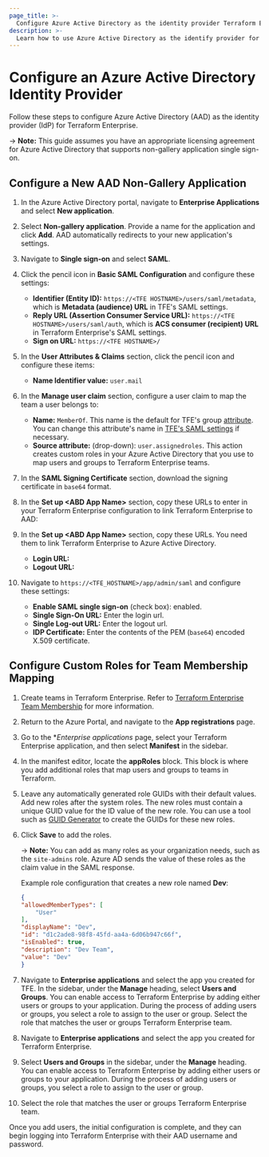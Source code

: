 ```yaml
---
page_title: >-
  Configure Azure Active Directory as the identity provider Terraform Enterprise  
description: >-
  Learn how to use Azure Active Directory as the identify provider for Terraform Enterprise when setting up single-sign on (SSO) over SAML.
---
```


# Configure an Azure Active Directory Identity Provider

Follow these steps to configure Azure Active Directory (AAD) as the identity provider (IdP) for Terraform Enterprise.

-> **Note:** This guide assumes you have an appropriate licensing agreement for Azure Active Directory that supports non-gallery application single sign-on.

## Configure a New AAD Non-Gallery Application

1. In the Azure Active Directory portal, navigate to **Enterprise Applications** and select **New application**.

1. Select **Non-gallery application**. Provide a name for the application and click **Add**. AAD automatically redirects to your new application's settings.

1. Navigate to **Single sign-on** and select **SAML**.

1. Click the pencil icon in **Basic SAML Configuration** and configure these settings:
   - **Identifier (Entity ID):** `https://<TFE HOSTNAME>/users/saml/metadata`, which is **Metadata (audience) URL** in TFE's SAML settings.
   - **Reply URL (Assertion Consumer Service URL):** `https://<TFE HOSTNAME>/users/saml/auth`, which is **ACS consumer (recipient) URL** in Terraform Enterprise's SAML settings.
   - **Sign on URL:** `https://<TFE HOSTNAME>/`

1. In the **User Attributes & Claims** section, click the pencil icon and configure these items:
   - **Name Identifier value:** `user.mail`

1. In the **Manage user claim** section, configure a user claim to map the team a user belongs to:
   - **Name:** `MemberOf`. This name is the default for TFE's group [attribute](/terraform/enterprise/saml/attributes). You can change this attribute's name in [TFE's SAML settings](/terraform/enterprise/saml/configuration) if necessary.
   - **Source attribute:** (drop-down): `user.assignedroles`. This action creates custom roles in your Azure Active Directory that you use to map users and groups to Terraform Enterprise teams.

1. In the **SAML Signing Certificate** section, download the signing certificate in `base64` format.

1. In the **Set up &lt;ABD App Name&gt;** section, copy these URLs to enter in your Terraform Enterprise configuration to link Terraform Enterprise to AAD:

1. In the **Set up &lt;ABD App Name&gt;** section, copy these URLs. You need them to link Terraform Enterprise to Azure Active Directory.
   - **Login URL:**
   - **Logout URL:**

1. Navigate to `https://<TFE_HOSTNAME>/app/admin/saml` and configure these settings:
   - **Enable SAML single sign-on** (check box): enabled.
   - **Single Sign-On URL:** Enter the login url.
   - **Single Log-out URL:** Enter the logout url.
   - **IDP Certificate:** Enter the contents of the PEM (`base64`) encoded X.509 certificate.

## Configure Custom Roles for Team Membership Mapping

1. Create teams in Terraform Enterprise. Refer to [Terraform Enterprise Team Membership](/terraform/enterprise/saml/team-membership) for more information.

1. Return to the Azure Portal, and navigate to the **App registrations** page.

1. Go to the **Enterprise applications* page, select your Terraform Enterprise application, and then select **Manifest** in the sidebar.

1. In the manifest editor, locate the **appRoles** block. This block is where you add additional roles that map users and groups to teams in Terraform.

1. Leave any automatically generated role GUIDs with their default values. Add new roles after the system roles. The new roles must contain a unique GUID value for the ID value of the new role. You can use a tool such as [GUID Generator](https://www.guidgenerator.com) to create the GUIDs for these new roles. 

1. Click **Save** to add the roles.

   -> **Note:** You can add as many roles as your organization needs, such as the `site-admins` role. Azure AD sends the value of these roles as the claim value in the SAML response.

   Example role configuration that creates a new role named **Dev**:

   ```json
   {
   "allowedMemberTypes": [
       "User"
   ],
   "displayName": "Dev",
   "id": "d1c2ade8-98f8-45fd-aa4a-6d06b947c66f",
   "isEnabled": true,
   "description": "Dev Team",
   "value": "Dev"
   }
   ```

1. Navigate to **Enterprise applications** and select the app you created for TFE. In the sidebar, under the **Manage** heading, select **Users and Groups**. You can enable access to Terraform Enterprise by adding either users or groups to your application. During the process of adding users or groups, you select a role to assign to the user or group. Select the role that matches the user or groups Terraform Enterprise team.

1. Navigate to **Enterprise applications** and select the app you created for Terraform Enterprise. 

1. Select **Users and Groups** in the sidebar, under the **Manage** heading. You can enable access to Terraform Enterprise by adding either users or groups to your application. During the process of adding users or groups, you select a role to assign to the user or group. 

1. Select the role that matches the user or groups Terraform Enterprise team.

Once you add users, the initial configuration is complete, and they can begin logging into Terraform Enterprise with their AAD username and password.
